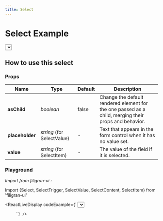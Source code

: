 ```yaml
---
title: Select
---
```


# Select Example

<Select>
  <SelectTrigger className="w-[180px]">
    <SelectValue placeholder="Theme" />
  </SelectTrigger>
  <SelectContent>
    <SelectItem value="light">Light</SelectItem>
    <SelectItem value="dark">Dark</SelectItem>
    <SelectItem value="system">System</SelectItem>
  </SelectContent>
</Select>

## How to use this select

### Props

| Name            | Type                       | Default | Description                                                                                          |
| --------------- | -------------------------- | ------- | ---------------------------------------------------------------------------------------------------- |
| **asChild**     | _boolean_                  | false   | Change the default rendered element for the one passed as a child, merging their props and behavior. |
| **placeholder** | _string_ (for SelectValue) | -       | Text that appears in the form control when it has no value set.                                      |
| **value**       | _string_ (for SelectItem)  | -       | The value of the field if it is selected.                                                            |

### Playground

_Import from filigran-ui :_

Import \{Select, SelectTrigger, SelectValue, SelectContent, SelectItem\} from 'filigran-ui'

<ReactLiveDisplay
  codeExample={`
             <Select>
              <SelectTrigger className="w-[180px]">
                <SelectValue placeholder="Theme" />
              </SelectTrigger>
              <SelectContent>
                <SelectItem value="light">Light</SelectItem>
                <SelectItem value="dark">Dark</SelectItem>
                <SelectItem value="system">System</SelectItem>
              </SelectContent>
            </Select>

         `} />
